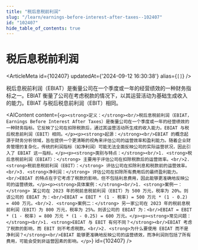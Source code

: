 ```yaml
---
title: "税后息税前利润"
slug: "/learn/earnings-before-interest-after-taxes--102407"
id: "102407"
hide_table_of_contents: true
---
```



# 税后息税前利润

<ArticleMeta id={102407} updatedAt={'2024-09-12 16:30:38'} alias={`[]`} />
<div className='border-solid border-b border-t-0 my-4 border-[var(--ifm-color-gray-300)]' />

税后息税前利润（EBIAT）是衡量公司在一个季度或一年的经营绩效的一种财务指标之一。EBIAT 衡量了公司在考虑税款的情况下，以其运营活动为基础生成收入的能力。EBIAT 与税后税息前利润（EBIT）相同。

<AIContent content={`<p><strong>定义：</strong><br/>税后息税前利润（EBIAT，Earnings Before Interest After Taxes）是衡量公司在一个季度或一年的经营绩效的一种财务指标。它反映了公司在扣除税款后，通过其运营活动所生成的收入能力。EBIAT 与税后税息前利润（EBIT）相同。</p><p><strong>起源：</strong><br/>EBIAT 的概念起源于财务分析领域，旨在提供一个更清晰的视角来评估公司的运营效率和盈利能力。随着企业财务管理的复杂化，传统的利润指标（如净利润）可能无法全面反映公司的实际运营状况，因此引入了 EBIAT 这一指标。</p><p><strong>类别与特点：</strong><br/>1. <strong>税后息税前利润（EBIAT）：</strong> 主要用于评估公司在扣除税款后的运营效率。<br/>2. <strong>税前息税前利润（EBIT）：</strong> 评估公司在扣除利息和税款前的运营效率。<br/>3. <strong>净利润：</strong> 评估公司在扣除所有费用后的最终盈利能力。<br/>EBIAT 的特点在于它考虑了税款的影响，但不包括利息费用，因此能够更准确地反映公司的运营绩效。</p><p><strong>具体案例：</strong><br/>1. <strong>案例一：</strong> 某公司在 2023 年的税前息税前利润（EBIT）为 500 万元，税率为 20%。则该公司的 EBIAT 为：<br/>EBIAT = EBIT * (1 - 税率) = 500 万元 * (1 - 0.2) = 400 万元。<br/>2. <strong>案例二：</strong> 另一家公司在 2023 年的税前息税前利润（EBIT）为 800 万元，税率为 25%。则该公司的 EBIAT 为：<br/>EBIAT = EBIT * (1 - 税率) = 800 万元 * (1 - 0.25) = 600 万元。</p><p><strong>常见问题：</strong><br/>1. <strong>EBIAT 与 EBIT 有何不同？</strong><br/>EBIAT 考虑了税款的影响，而 EBIT 则不考虑税款。<br/>2. <strong>为什么要使用 EBIAT 而不是净利润？</strong><br/>EBIAT 能够更准确地反映公司的运营绩效，而净利润则包括了所有费用，可能会受到非运营因素的影响。</p>`} id={102407} />
